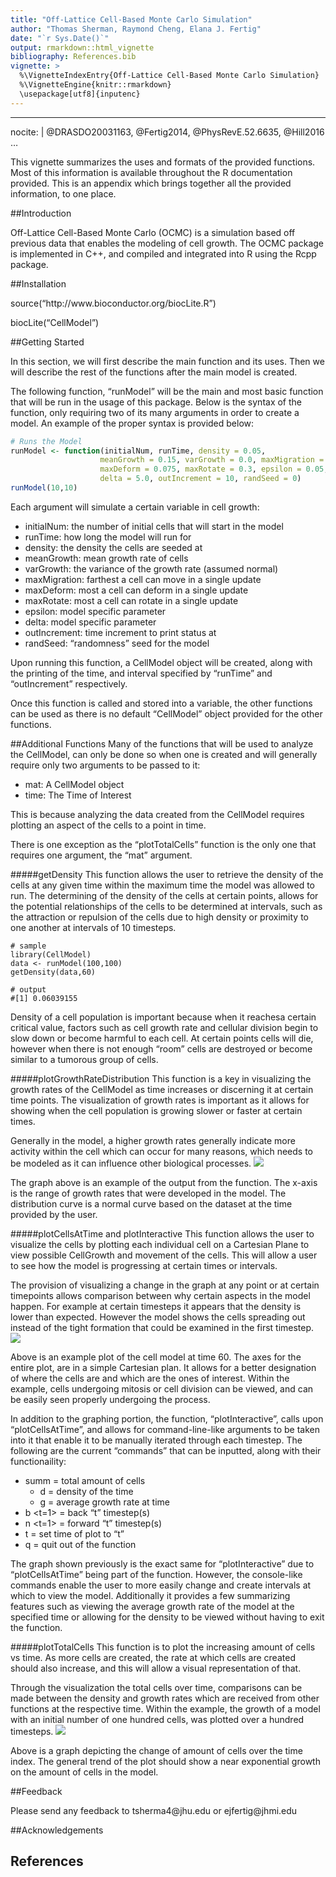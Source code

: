 ```yaml
---
title: "Off-Lattice Cell-Based Monte Carlo Simulation"
author: "Thomas Sherman, Raymond Cheng, Elana J. Fertig"
date: "`r Sys.Date()`"
output: rmarkdown::html_vignette
bibliography: References.bib
vignette: >
  %\VignetteIndexEntry{Off-Lattice Cell-Based Monte Carlo Simulation}
  %\VignetteEngine{knitr::rmarkdown}
  \usepackage[utf8]{inputenc}
---
```


---
nocite: |
  @DRASDO20031163, @Fertig2014, @PhysRevE.52.6635, @Hill2016
...

This vignette summarizes the uses and formats of the provided functions. Most of this information is available throughout the R documentation provided. This is an appendix which brings together all the provided information, to one place.

##Introduction

Off-Lattice Cell-Based Monte Carlo (OCMC) is a simulation based off previous data that enables the modeling of cell growth. The OCMC package is implemented in C++, and compiled and integrated into R using the Rcpp package. 

##Installation

source("http://www.bioconductor.org/biocLite.R")

biocLite("CellModel")

##Getting Started

In this section, we will first describe the main function and its uses. Then we will describe the rest of the functions after the main model is created.

The following function, "runModel" will be the main and most basic function that will be run in the usage of this package. Below is the syntax of the function, only requiring two of its many arguments in order to create a model. An example of the proper syntax is provided below:
```r
# Runs the Model
runModel <- function(initialNum, runTime, density = 0.05,
                    meanGrowth = 0.15, varGrowth = 0.0, maxMigration = 0.5,
                    maxDeform = 0.075, maxRotate = 0.3, epsilon = 0.05,
                    delta = 5.0, outIncrement = 10, randSeed = 0)
runModel(10,10)
```

Each argument will simulate a certain variable in cell growth:

* initialNum: the number of initial cells that will start in the model
* runTime: how long the model will run for
* density: the density the cells are seeded at
* meanGrowth: mean growth rate of cells
* varGrowth: the variance of the growth rate (assumed normal)
* maxMigration: farthest a cell can move in a single update
* maxDeform: most a cell can deform in a single update
* maxRotate: most a cell can rotate in a single update
* epsilon: model specific parameter
* delta: model specific parameter
* outIncrement: time increment to print status at
* randSeed: "randomness" seed for the model

Upon running this function, a CellModel object will be created, along with the printing of the time, and interval specified by "runTime" and "outIncrement" respectively.


Once this function is called and stored into a variable, the other functions can be used as there is no default "CellModel" object provided for the other functions.

##Additional Functions
Many of the functions that will be used to analyze the CellModel, can only be done so when one is created and will generally require only two arguments to be passed to it:

* mat: A CellModel object
* time: The Time of Interest

This is because analyzing the data created from the CellModel requires plotting an aspect of the cells to a point in time.

There is one exception as the "plotTotalCells" function is the only one that requires one argument, the "mat" argument.

#####getDensity
This function allows the user to retrieve the density of the cells at any given time within the maximum time the model was allowed to run. The determining of the density of the cells at certain points, allows for the potential relationships of the cells to be determined at intervals, such as the attraction or repulsion of the cells due to high density or proximity to one another at intervals of 10 timesteps. 

```
# sample
library(CellModel)
data <- runModel(100,100)
getDensity(data,60)

# output
#[1] 0.06039155
```
Density of a cell population is important because when it reachesa certain critical value, factors such as cell growth rate and cellular division begin to slow down or become harmful to each cell. At certain points cells will die, however when there is not enough "room" cells are destroyed or become similar to a tumorous group of cells.


#####plotGrowthRateDistribution
This function is a key in visualizing the growth rates of the CellModel as time increases or discerning it at certain time points. The visualization of growth rates is important as it allows for showing when the cell population is growing slower or faster at certain times. 

Generally in the model, a higher growth rates generally indicate more activity within the cell which can occur for many reasons, which needs to be modeled as it can influence other biological processes.
![](plotGrowthRateDistribution.png)

The graph above is an example of the output from the function. The x-axis is the range of growth rates that were developed in the model. The distribution curve is a normal curve based on the dataset at the time provided by the user. 

#####plotCellsAtTime and plotInteractive
This function allows the user to visualize the cells by plotting each individual cell on a Cartesian Plane to view possible CellGrowth and movement of the cells. This will allow a user to see how the model is progressing at certain times or intervals.

The provision of visualizing a change in the graph at any point or at certain timepoints allows comparison between why certain aspects in the model happen. For example at certain timesteps it appears that the density is lower than expected. However the model shows the cells spreading out instead of the tight formation that could be examined in the first timestep.
![](plotCellsAtTime.png)

Above is an example plot of the cell model at time 60. The axes for the entire plot, are in a simple Cartesian plan. It allows for a better designation of where the cells are and which are the ones of interest. Within the example, cells undergoing mitosis or cell division can be viewed, and can be easily seen properly undergoing the process.

In addition to the graphing portion, the function, "plotInteractive", calls upon "plotCellsAtTime", and allows for command-line-like arguments to be taken into it that enable it to be manually iterated through each timestep. The following are the current "commands" that can be inputted, along with their functionaility:

* summ = total amount of cells
    + d = density of the time
    + g = average growth rate at time
* b <t=1> = back "t" timestep(s)
* n <t=1> = forward "t" timestep(s)
* t <t> = set time of plot to "t"
* q = quit out of the function

The graph shown previously is the exact same for "plotInteractive" due to "plotCellsAtTime" being part of the function. However, the console-like commands enable the user to more easily change and create intervals at which to view the model. Additionally it provides a few summarizing features such as viewing the average growth rate of the model at the specified time or allowing for the density to be viewed without having to exit the function.

#####plotTotalCells
This function is to plot the increasing amount of cells vs time. As more cells are created, the rate at which cells are created should also increase, and this will allow a visual representation of that.

Through the visualization the total cells over time, comparisons can be made between the density and growth rates which are received from other functions at the respective time. Within the example, the growth of a model with an initial number of one hundred cells, was plotted over a hundred timesteps.
![](plotTotalCells.png)

Above is a graph depicting the change of amount of cells over the time index. The general trend of the plot should show a near exponential growth on the amount of cells in the model.

##Feedback

Please send any feedback to tsherma4@jhu.edu or ejfertig@jhmi.edu

##Acknowledgements

## References
